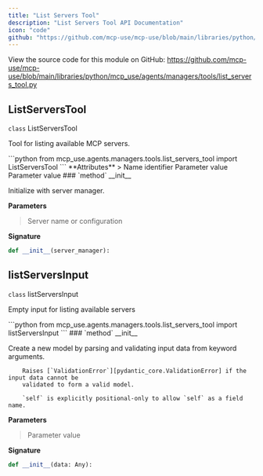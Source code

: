 ```yaml
---
title: "List Servers Tool"
description: "List Servers Tool API Documentation"
icon: "code"
github: "https://github.com/mcp-use/mcp-use/blob/main/libraries/python/mcp_use/agents/managers/tools/list_servers_tool.py"
---
```



<Callout type="info" title="Source Code">
View the source code for this module on GitHub: <a href='https://github.com/mcp-use/mcp-use/blob/main/libraries/python/mcp_use/agents/managers/tools/list_servers_tool.py' target='_blank' rel='noopener noreferrer'>https://github.com/mcp-use/mcp-use/blob/main/libraries/python/mcp_use/agents/managers/tools/list_servers_tool.py</a>
</Callout>

## ListServersTool

<div>
<RandomGradientBackground className="rounded-lg p-4 w-full h-full rounded-full">
<div className="text-black">
<div className="text-black font-bold text-xl mb-2 mt-8"><code className="!text-black">class</code> ListServersTool</div>

Tool for listing available MCP servers.

</div>
</RandomGradientBackground>
```python
from mcp_use.agents.managers.tools.list_servers_tool import ListServersTool
```

<Card type="info">
**Attributes**
>
<ParamField body="name" type="ClassVar" required="True" >   Name identifier </ParamField>
<ParamField body="description" type="ClassVar" required="True" >   Parameter value </ParamField>
<ParamField body="args_schema" type="ClassVar" required="True" >   Parameter value </ParamField>

</Card>

<Card type="info">
### `method` __init__

Initialize with server manager.

**Parameters**
><ParamField body="server_manager" required="True" >   Server name or configuration </ParamField>

**Signature**
```python wrap
def __init__(server_manager):
```

</Card>
</div>

## listServersInput

<div>
<RandomGradientBackground className="rounded-lg p-4 w-full h-full rounded-full">
<div className="text-black">
<div className="text-black font-bold text-xl mb-2 mt-8"><code className="!text-black">class</code> listServersInput</div>

Empty input for listing available servers

</div>
</RandomGradientBackground>
```python
from mcp_use.agents.managers.tools.list_servers_tool import listServersInput
```

<Card type="info">
### `method` __init__

Create a new model by parsing and validating input data from keyword arguments.

        Raises [`ValidationError`][pydantic_core.ValidationError] if the input data cannot be
        validated to form a valid model.

        `self` is explicitly positional-only to allow `self` as a field name.

**Parameters**
><ParamField body="data" type="Any" required="True" >   Parameter value </ParamField>

**Signature**
```python wrap
def __init__(data: Any):
```

</Card>
</div>
